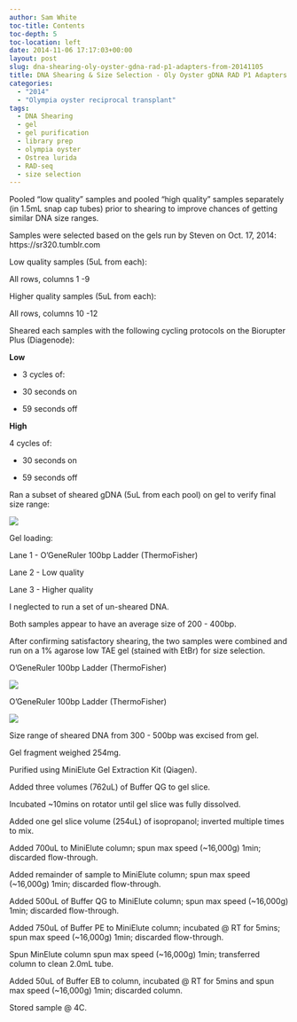 ```yaml
---
author: Sam White
toc-title: Contents
toc-depth: 5
toc-location: left
date: 2014-11-06 17:17:03+00:00
layout: post
slug: dna-shearing-oly-oyster-gdna-rad-p1-adapters-from-20141105
title: DNA Shearing & Size Selection - Oly Oyster gDNA RAD P1 Adapters (from 20141105)
categories:
  - "2014"
  - "Olympia oyster reciprocal transplant"
tags:
  - DNA Shearing
  - gel
  - gel purification
  - library prep
  - olympia oyster
  - Ostrea lurida
  - RAD-seq
  - size selection
---
```


Pooled "low quality" samples and pooled "high quality" samples separately (in 1.5mL snap cap tubes) prior to shearing to improve chances of getting similar DNA size ranges.

Samples were selected based on the gels run by Steven on Oct. 17, 2014: https://sr320.tumblr.com

Low quality samples (5uL from each):

All rows, columns 1 -9

Higher quality samples (5uL from each):

All rows, columns 10 -12

Sheared each samples with the following cycling protocols on the Biorupter Plus (Diagenode):

**Low**



	
  * 3 cycles of:

	
  * 30 seconds on

	
  * 59 seconds off




**High**

4 cycles of:



	
  * 30 seconds on

	
  * 59 seconds off




Ran a subset of sheared gDNA (5uL from each pool) on gel to verify final size range:

![](https://eagle.fish.washington.edu/Arabidopsis/20141106%20-%20OlyOysterRADp1Sheared.png)

Gel loading:

Lane 1 - O'GeneRuler 100bp Ladder (ThermoFisher)

Lane 2 - Low quality

Lane 3 - Higher quality

I neglected to run a set of un-sheared DNA.

Both samples appear to have an average size of 200 - 400bp.

After confirming satisfactory shearing, the two samples were combined and run on a 1% agarose low TAE gel (stained with EtBr) for size selection.

O'GeneRuler 100bp Ladder (ThermoFisher)

![](https://eagle.fish.washington.edu/Arabidopsis/20141106%20-%20OlyOysterRADsizeSelection-01.JPG)

O'GeneRuler 100bp Ladder (ThermoFisher)

![](https://eagle.fish.washington.edu/Arabidopsis/20141106%20-%20OlyOysterRADsizeSelection-02.JPG)

Size range of sheared DNA from 300 - 500bp was excised from gel.



Gel fragment weighed 254mg.

Purified using MiniElute Gel Extraction Kit (Qiagen).

Added three volumes (762uL) of Buffer QG to gel slice.

Incubated ~10mins on rotator until gel slice was fully dissolved.

Added one gel slice volume (254uL) of isopropanol; inverted multiple times to mix.

Added 700uL to MiniElute column; spun max speed (~16,000g) 1min; discarded flow-through.

Added remainder of sample to MiniElute column; spun max speed (~16,000g) 1min; discarded flow-through.

Added 500uL of Buffer QG to MiniElute column; spun max speed (~16,000g) 1min; discarded flow-through.

Added 750uL of Buffer PE to MiniElute column; incubated @ RT for 5mins; spun max speed (~16,000g) 1min; discarded flow-through.

Spun MinElute column spun max speed (~16,000g) 1min; transferred column to clean 2.0mL tube.

Added 50uL of Buffer EB to column, incubated @ RT for 5mins and spun max speed (~16,000g) 1min; discarded column.

Stored sample @ 4C.
